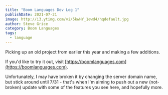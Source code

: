 ```yaml
---
title: "Boom Languages Dev Log 1"
publishDate: 2021-07-21
image: http://i3.ytimg.com/vi/5kwHY_1ewd4/hqdefault.jpg
author: Steve Grice
category: Boom Languages
tags:
  - language
---
```


Picking up an old project from earlier this year and making a few additions.


<BlogYoutubeVideo videoId="5kwHY_1ewd4" />

If you'd like to try it out, visit [https://boomlanguages.com](https://boomlanguages.com).

Unfortunately, I may have broken it by changing the server domain name, but stick around until 7/31 - that's when I'm aiming to push out a new (not-broken) update with some of the features you see here, and hopefully more.
